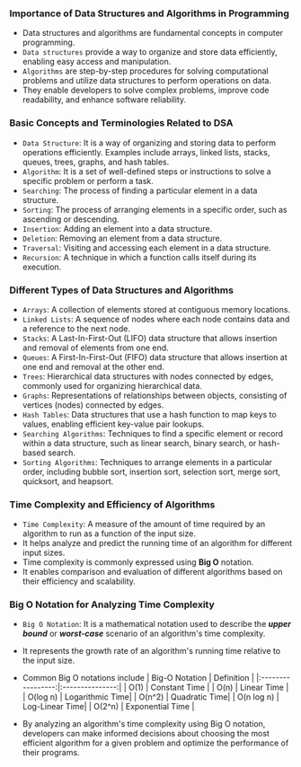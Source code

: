  
<Steps>
 
### Importance of Data Structures and Algorithms in Programming
 
- Data structures and algorithms are fundamental concepts in computer programming.
- `Data structures` provide a way to organize and store data efficiently, enabling easy access and manipulation.
- `Algorithms` are step-by-step procedures for solving computational problems and utilize data structures to perform operations on data.
- They enable developers to solve complex problems, improve code readability, and enhance software reliability.
 
### Basic Concepts and Terminologies Related to DSA
 
- `Data Structure`: It is a way of organizing and storing data to perform operations efficiently. Examples include arrays, linked lists, stacks, queues, trees, graphs, and hash tables.
- `Algorithm`: It is a set of well-defined steps or instructions to solve a specific problem or perform a task.
- `Searching`: The process of finding a particular element in a data structure.
- `Sorting`: The process of arranging elements in a specific order, such as ascending or descending.
- `Insertion`: Adding an element into a data structure.
- `Deletion`: Removing an element from a data structure.
- `Traversal`: Visiting and accessing each element in a data structure.
- `Recursion`: A technique in which a function calls itself during its execution.

### Different Types of Data Structures and Algorithms

-   `Arrays`: A collection of elements stored at contiguous memory locations.
-   `Linked Lists`: A sequence of nodes where each node contains data and a reference to the next node.
-   `Stacks`: A Last-In-First-Out (LIFO) data structure that allows insertion and removal of elements from one end.
-   `Queues`: A First-In-First-Out (FIFO) data structure that allows insertion at one end and removal at the other end.
-   `Trees`: Hierarchical data structures with nodes connected by edges, commonly used for organizing hierarchical data.
-   `Graphs`: Representations of relationships between objects, consisting of vertices (nodes) connected by edges.
-   `Hash Tables`: Data structures that use a hash function to map keys to values, enabling efficient key-value pair lookups.
-   `Searching Algorithms`: Techniques to find a specific element or record within a data structure, such as linear search, binary search, or hash-based search.
-   `Sorting Algorithms`: Techniques to arrange elements in a particular order, including bubble sort, insertion sort, selection sort, merge sort, quicksort, and heapsort.

### Time Complexity and Efficiency of Algorithms

-   `Time Complexity`: A measure of the amount of time required by an algorithm to run as a function of the input size.
-   It helps analyze and predict the running time of an algorithm for different input sizes.
-   Time complexity is commonly expressed using **Big O** notation.
-   It enables comparison and evaluation of different algorithms based on their efficiency and scalability.

### Big O Notation for Analyzing Time Complexity

-   `Big O Notation`: It is a mathematical notation used to describe the **_upper bound_** or **_worst-case_** scenario of an algorithm's time complexity.
-   It represents the growth rate of an algorithm's running time relative to the input size.
-   Common Big O notations include
    | Big-O Notation | Definition |
    |:-----------------:|:---------------:|
    | O(1) | Constant Time |
    | O(n) | Linear Time |
    | O(log n) | Logarithmic Time|
    | O(n^2) | Quadratic Time|
    | O(n log n) | Log-Linear Time|
    | O(2^n) | Exponential Time |

-   By analyzing an algorithm's time complexity using Big O notation, developers can make informed decisions about choosing the most efficient algorithm for a given problem and optimize the performance of their programs.

</Steps>
